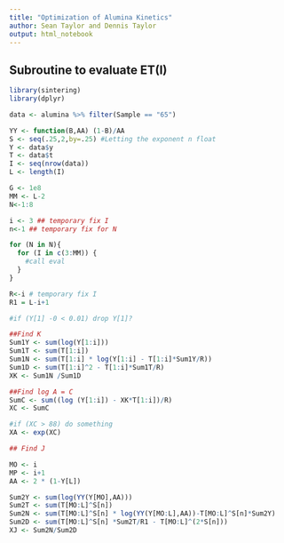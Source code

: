 ```yaml
---
title: "Optimization of Alumina Kinetics"
author: Sean Taylor and Dennis Taylor
output: html_notebook
---
```


## Subroutine to evaluate ET(I)

```r
library(sintering)
library(dplyr)

data <- alumina %>% filter(Sample == "65")

YY <- function(B,AA) (1-B)/AA
S <- seq(.25,2,by=.25) #Letting the exponent n float
Y <- data$y
T <- data$t
I <- seq(nrow(data))
L <- length(I)

G <- 1e8
MM <- L-2
N<-1:8

i <- 3 ## temporary fix I
n<-1 ## temporary fix for N

for (N in N){
  for (I in c(3:MM)) {
    #call eval
  }
}

R<-i # temporary fix I
R1 = L-i+1

#if (Y[1] -0 < 0.01) drop Y[1]?

##Find K
Sum1Y <- sum(log(Y[1:i]))
Sum1T <- sum(T[1:i])
Sum1N <- sum(T[1:i] * log(Y[1:i] - T[1:i]*Sum1Y/R))
Sum1D <- sum(T[1:i]^2 - T[1:i]*Sum1T/R)
XK <- Sum1N /Sum1D

##Find log A = C
SumC <- sum((log (Y[1:i]) - XK*T[1:i])/R)
XC <- SumC

#if (XC > 88) do something
XA <- exp(XC)

## Find J

MO <- i
MP <- i+1
AA <- 2 * (1-Y[L])

Sum2Y <- sum(log(YY(Y[MO],AA)))
Sum2T <- sum(T[MO:L]^S[n])
Sum2N <- sum(T[MO:L]^S[n] * log(YY(Y[MO:L],AA))-T[MO:L]^S[n]*Sum2Y)
Sum2D <- sum(T[MO:L]^S[n] *Sum2T/R1 - T[MO:L]^(2*S[n]))
XJ <- Sum2N/Sum2D


```

